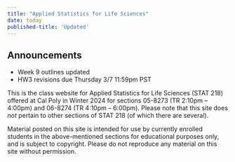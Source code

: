 ```yaml
---
title: "Applied Statistics for Life Sciences"
date: today
published-title: 'Updated'
---
```


::: callout-note
## Announcements

- Week 9 outlines updated
- HW3 revisions due Thursday 3/7 11:59pm PST
:::

This is the class website for Applied Statistics for Life Sciences (STAT 218) offered at Cal Poly in Winter 2024 for sections 05-8273 (TR 2:10pm -- 4:00pm) and 06-8274 (TR 4:10pm -- 6:00pm). Please note that this site does *not* pertain to other sections of STAT 218 (of which there are several).

Material posted on this site is intended for use by currently enrolled students in the above-mentioned sections for educational purposes only, and is subject to copyright. Please do not reproduce any material on this site without permission.
